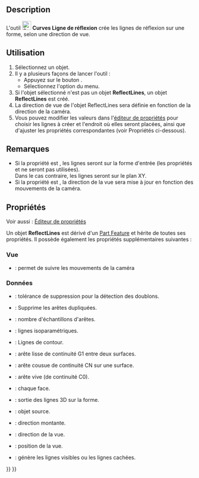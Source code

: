<languages/>

{{Docnav/fr
|[[Curves_CompressionSpring/fr|Ressort de compression]]|[[Curves_MultiLoft/fr|Multi lissage]]
|[[Curves_Workbench/fr|Atelier Curves]]
|IconL=Curves_CompressionSpring.svg
|IconR=Curves_MultiLoft.svg
|IconC=Curves_workbench_icon.svg
}}

{{GuiCommand/fr
|Name=Curves ReflectLines
|Name/fr=Curves Ligne réfléchie
|MenuLocation=Surfaces → Reflect Lines
|Workbenches=[[Curves_Workbench/fr|Curves]]
}}

==Description==

L'outil [[Image:Curves_ReflectLines.svg|24px]] '''Curves Ligne de réflexion''' crée les lignes de réflexion sur une forme, selon une direction de vue.

<span id="Usage"></span>
==Utilisation==

# Sélectionnez un objet.
# Il y a plusieurs façons de lancer l'outil :
#* Appuyez sur le bouton {{Button|[[Image:Curves_ReflectLines.svg|16px]] [[Curves_ReflectLines/fr|Reflect Lines]]}}.
#* Sélectionnez l'option {{MenuCommand|Surfaces → [[Image:Curves_ReflectLines.svg|16px]] Reflect Lines}} du menu.
# Si l'objet sélectionné n'est pas un objet '''ReflectLines''', un objet '''ReflectLines''' est créé.
# La direction de vue de l'objet ReflectLines sera définie en fonction de la direction de la caméra.
# Vous pouvez modifier les valeurs dans l'[[Property_editor/fr|éditeur de propriétés]] pour choisir les lignes à créer et l'endroit où elles seront placées, ainsi que d'ajuster les propriétés correspondantes (voir Propriétés ci-dessous).

<span id="Notes"></span>
==Remarques==

* Si la propriété {{PropertyData|On Shape}} est {{True}}, les lignes seront sur la forme d'entrée (les propriétés {{PropertyData|View Pos}} et {{PropertyData|Up Dir}} ne seront pas utilisées).<br>Dans le cas contraire, les lignes seront sur le plan XY.
* Si la propriété {{PropertyView|TrackCamera}} est {{True}}, la direction de la vue sera mise à jour en fonction des mouvements de la caméra.

<span id="Properties"></span>
==Propriétés==

Voir aussi : [[Property_editor/fr|Éditeur de propriétés]]

Un objet '''ReflectLines''' est dérivé d'un [[Part_Feature/fr|Part Feature]] et hérite de toutes ses propriétés. Il possède également les propriétés supplémentaires suivantes :

<span id="View"></span>
===Vue===

{{TitleProperty|AutoView}}

* {{PropertyView|TrackCamera|Bool}} : permet de suivre les mouvements de la caméra

<span id="Data"></span>
===Données===

{{TitleProperty|Cleaning Options}}

* {{PropertyData|Cleaning Tolerance|Quantity|Hidden}} : tolérance de suppression pour la détection des doublons.
* {{PropertyData|Remove Duplicates|Bool}} : Supprime les arêtes dupliquées.
* {{PropertyData|Samples|Integer|Hidden}} : nombre d'échantillons d'arêtes.

{{TitleProperty|Edge Type}}

* {{PropertyData|Iso Line|Bool}} : lignes isoparamétriques.
* {{PropertyData|Out Line|Bool}} : Lignes de contour.
* {{PropertyData|Rg1 Line|Bool|}} : arête lisse de continuité G1 entre deux surfaces.
* {{PropertyData|RgN Line|Bool}} : arête cousue de continuité CN sur une surface.
* {{PropertyData|Sharp|Bool}} : arête vive (de continuité C0).

{{TitleProperty|Reflect Lines}}

* {{PropertyData|Indiv Faces|LinkSubList}} : chaque face.
* {{PropertyData|On Shape|Bool}} : sortie des lignes 3D sur la forme.
* {{PropertyData|Source|Link}} : objet source.
* {{PropertyData|Up Dir|Vector|Hidden}} : direction montante.
* {{PropertyData|View Dir|Vector}} : direction de la vue.
* {{PropertyData|View Pos|Vector|Hidden}} : position de la vue.
* {{PropertyData|Visible|Bool}} : génère les lignes visibles ou les lignes cachées.


{{Docnav/fr
|[[Curves_CompressionSpring/fr|Ressort de compression]]|[[Curves_MultiLoft/fr|Multi lissage]]
|[[Curves_Workbench/fr|Atelier Curves]]
|IconL=Curves_CompressionSpring.svg
|IconR=Curves_MultiLoft.svg
|IconC=Curves_workbench_icon.svg
}}

{{Curves Tools navi{{#translation:}}}}
{{Userdocnavi{{#translation:}}}}
